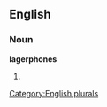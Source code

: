 
==English==

===Noun===
'''lagerphones'''

# {{plural of|[[lagerphone]]}}

[[Category:English plurals]]